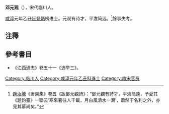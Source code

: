 {{expand|time=2017-02-21T02:10:29+00:00}}
{{refimprove|time=2017-02-21T02:10:29+00:00}}
'''邓元观'''（{{bd|?||?|}}），宋代临川人。

[[咸淳|咸淳]]元年乙丑[[阮登炳|阮登炳]]榜进士。元观有诗才，平澹简远。<ref>[[趙汝騰|趙汝騰]]《庸齋集》卷五《跋鄧元觀詩》：“鄧元觀有詩才，平淡簡遠，予愛其《題釣臺》一聯云‘寒來暑往人千載，月白風清水一灣’，蕭然于名利之外，亦見其慕尚矣。”</ref>餘事失考。

==注釋==
{{reflist}}

==參考書目==
*《江西通志》卷五十一《选举三》。

[[Category:临川人|Category:临川人]]
[[Category:咸淳元年乙丑科進士|Category:咸淳元年乙丑科進士]]
[[Category:南宋官员|Category:南宋官员]]